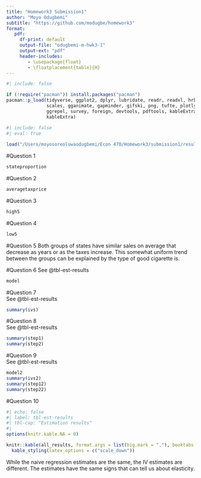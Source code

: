 ```yaml
---
title: "Homework3 Submission1"
author: "Moyo Odugbemi"
subtitle: "https://github.com/modugbe/homework3"
format: 
   pdf: 
     df-print: default
     output-file: "odugbemi-m-hwk3-1"
     output-ext: "pdf"
     header-includes:
        - \usepackage{float}
        - \floatplacement{table}{H}
---
```



```r
#| include: false

if (!require("pacman")) install.packages("pacman")
pacman::p_load(tidyverse, ggplot2, dplyr, lubridate, readr, readxl, hrbrthemes, fixest,
               scales, gganimate, gapminder, gifski, png, tufte, plotly, OECD,
               ggrepel, survey, foreign, devtools, pdftools, kableExtra, modelsummary,
               kableExtra)
```



```r
#| include: false
#| eval: true
 
load("/Users/moyosoreoluwaodugbemi/Econ 470/Homework3/submission1/results/Hw3_workspace.Rdata")
```


\newpage
#Question 1
```r
stateproportion
```

\newpage
#Question 2
```r
averagetaxprice
```

\newpage
#Question 3

```r
high5
```

\newpage
#Question 4

```r
low5
```

\newpage
#Question 5
Both groups of states have similar sales on average that decrease as years or as the taxes increase. This somewhat uniform trend between the groups can be explained by the type of good cigarette is. 

\newpage
#Question 6
See @tbl-est-results
```r
model
```



\newpage
#Question 7 <br>
See @tbl-est-results
```r
summary(ivs)
```


\newpage
#Question 8 <br>
See @tbl-est-results
```r
summary(step1)
summary(step2)
```


\newpage
#Question 9 <br>
See @tbl-est-results
```r
model2
summary(ivs2)
summary(step12)
summary(step22)
```

\newpage
#Question 10
```r
#| echo: false
#| label: tbl-est-results
#| tbl-cap: "Estimation results"
#| 
options(knitr.kable.NA = 0)

knitr::kable(all_results, format.args = list(big.mark = ","), booktabs = TRUE) %>%
  kable_styling(latex_options = c("scale_down"))

```
While the naive regression estimates are the same, the IV estimates are different. The estimates have the same signs that can tell us about elasticity.
